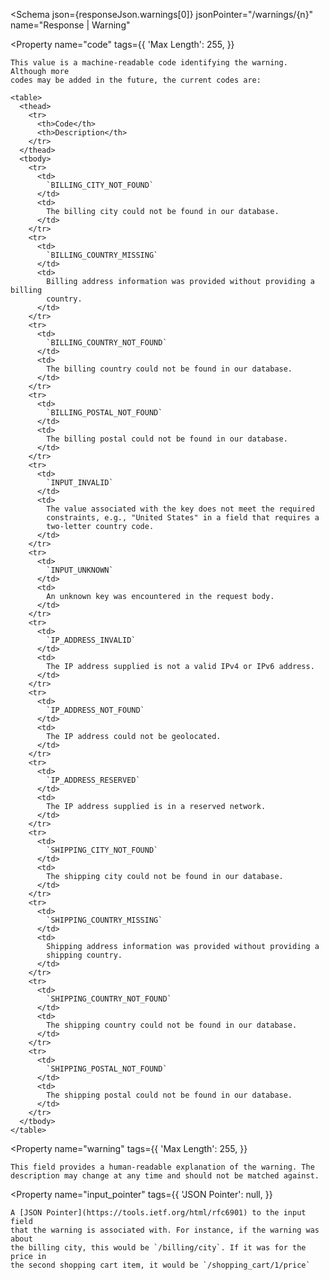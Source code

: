 
<Schema
  json={responseJson.warnings[0]}
  jsonPointer="/warnings/{n}"
  name="Response | Warning"
>
  <Property
    name="code"
    tags={{
      'Max Length': 255,
    }}
  >
    This value is a machine-readable code identifying the warning. Although more
    codes may be added in the future, the current codes are:

    <table>
      <thead>
        <tr>
          <th>Code</th>
          <th>Description</th>
        </tr>
      </thead>
      <tbody>
        <tr>
          <td>
            `BILLING_CITY_NOT_FOUND`
          </td>
          <td>
            The billing city could not be found in our database.
          </td>
        </tr>
        <tr>
          <td>
            `BILLING_COUNTRY_MISSING`
          </td>
          <td>
            Billing address information was provided without providing a billing
            country.
          </td>
        </tr>
        <tr>
          <td>
            `BILLING_COUNTRY_NOT_FOUND`
          </td>
          <td>
            The billing country could not be found in our database.
          </td>
        </tr>
        <tr>
          <td>
            `BILLING_POSTAL_NOT_FOUND`
          </td>
          <td>
            The billing postal could not be found in our database.
          </td>
        </tr>
        <tr>
          <td>
            `INPUT_INVALID`
          </td>
          <td>
            The value associated with the key does not meet the required
            constraints, e.g., "United States" in a field that requires a
            two-letter country code.
          </td>
        </tr>
        <tr>
          <td>
            `INPUT_UNKNOWN`
          </td>
          <td>
            An unknown key was encountered in the request body.
          </td>
        </tr>
        <tr>
          <td>
            `IP_ADDRESS_INVALID`
          </td>
          <td>
            The IP address supplied is not a valid IPv4 or IPv6 address.
          </td>
        </tr>
        <tr>
          <td>
            `IP_ADDRESS_NOT_FOUND`
          </td>
          <td>
            The IP address could not be geolocated.
          </td>
        </tr>
        <tr>
          <td>
            `IP_ADDRESS_RESERVED`
          </td>
          <td>
            The IP address supplied is in a reserved network.
          </td>
        </tr>
        <tr>
          <td>
            `SHIPPING_CITY_NOT_FOUND`
          </td>
          <td>
            The shipping city could not be found in our database.
          </td>
        </tr>
        <tr>
          <td>
            `SHIPPING_COUNTRY_MISSING`
          </td>
          <td>
            Shipping address information was provided without providing a
            shipping country.
          </td>
        </tr>
        <tr>
          <td>
            `SHIPPING_COUNTRY_NOT_FOUND`
          </td>
          <td>
            The shipping country could not be found in our database.
          </td>
        </tr>
        <tr>
          <td>
            `SHIPPING_POSTAL_NOT_FOUND`
          </td>
          <td>
            The shipping postal could not be found in our database.
          </td>
        </tr>
      </tbody>
    </table>
  </Property>

  <Property
    name="warning"
    tags={{
      'Max Length': 255,
    }}
  >
    This field provides a human-readable explanation of the warning. The
    description may change at any time and should not be matched against.
  </Property>

  <Property
    name="input_pointer"
    tags={{
      'JSON Pointer': null,
    }}
  >
    A [JSON Pointer](https://tools.ietf.org/html/rfc6901) to the input field
    that the warning is associated with. For instance, if the warning was about
    the billing city, this would be `/billing/city`. If it was for the price in
    the second shopping cart item, it would be `/shopping_cart/1/price`
  </Property>
</Schema>
